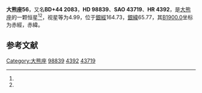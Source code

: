 {{Starbox begin
| name = 大熊座56
}}
{{Starbox observe
| epoch = [[J2000.0|J2000.0]]
| constell = [[大熊座|大熊座]]<ref name=SIMBAD>{{cite web
 | url=http://simbad.u-strasbg.fr/simbad/sim-id?Ident=HR+4392
 | title=Pulsating variable Star
 | publisher=Centre de Données astronomiques de Strasbourg
 | work=SIMBAD
 | accessdate=2012-07-13
 | archive-date=2019-08-13
 | archive-url=https://web.archive.org/web/20190813064833/http://simbad.u-strasbg.fr/simbad/sim-id?Ident=HR+4392
 }}</ref><ref name=DATA>{{cite web
 | url=http://vizier.u-strasbg.fr/viz-bin/VizieR-5?-out.add=.&-source=5050&-corr=PK=HR&-out.max=9999&HR=4392
 | title=VizieR Detailed Page
 | accessdate=2012-07-13
 | archive-date=2016-03-05
 | archive-url=https://web.archive.org/web/20160305010844/http://vizier.u-strasbg.fr/viz-bin/VizieR-5?-out.add=.&-source=5050&-corr=PK=HR&-out.max=9999&HR=4392
 | dead-url=no
 }}</ref>
| 星官 = 
| ra = {{RA|11|22|49.6}}<ref name=SIMBAD /><ref name=DATA />
| dec = {{DEC|+43|28|58}}<ref name=SIMBAD /><ref name=DATA />
| appmag_v = 4.99<ref name=SIMBAD /><ref name=DATA />
}}
{{Starbox character
| class = G7.5IIIa:Ba0.3<ref name=SIMBAD /><ref name=DATA />
| b-v = 0.99<ref name=SIMBAD /><ref name=DATA />
| u-b = 0.8<ref name=SIMBAD /><ref name=DATA />
| r-i = 0.46<ref name=SIMBAD /><ref name=DATA />
| variable = 
}}
{{Starbox astrometry
| radial_v = 0.8
| prop_mo_ra = 3
| parallax = -0.002
| p_error = 
}}
{{Starbox catalog
| names =BD+44 2083，[[SAO星表|SAO]] 43719，[[HD星表|HD]] 98839，[[HR星表|HR]] 4392}}
{{Starbox reference |Simbad=HR+4392}}
{{Starbox end}}

'''大熊座56'''，又名'''BD+44 2083'''，'''HD 98839'''、'''SAO 43719'''、'''HR 4392'''，是[[大熊座|大熊座]]的一颗恒星<ref name=SIMBAD /><ref name=DATA />，视星等为4.99，位于[[銀道座標系|銀經]]164.73，[[銀道座標系|銀緯]]65.77，其[[B1900.0|B1900.0]]坐标为赤經{{RA|11|17|20.4}}，赤緯{{DEC|+44|65.77|53}}。

== 参考文献 ==
{{reflist}}

{{star-stub}}

{{大熊座恒星}}
[[Category:大熊座|Category:大熊座]]
[[Category:HD和HDE天體|98839]]
[[Category:HR天體|4392]]
[[Category:SAO天體|43719]]